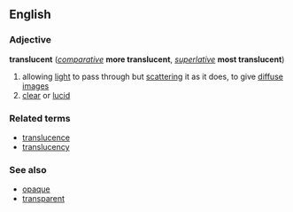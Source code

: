 ==English==
===Adjective===
'''translucent''' (''[[comparative]]'' '''more translucent''', ''[[superlative]]'' '''most translucent''')

#allowing [[light]] to pass through but [[scatter]]ing it as it does, to give [[diffuse]] [[image]]s
#[[clear]] or [[lucid]]
===Related terms===
*[[translucence]]
*[[translucency]]
===See also===
*[[opaque]]
*[[transparent]]